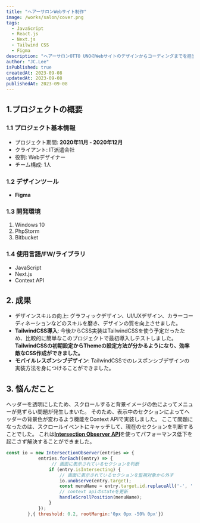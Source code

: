 ```yaml
---
title: "ヘアーサロンWebサイト制作"
image: /works/salon/cover.png
tags:
  - JavaScript
  - React.js
  - Next.js
  - Tailwind CSS
  - Figma
description: "ヘアーサロンOTTO UNOのWebサイトのデザインからコーディングまでを担当しました。"
author: "JC.Lee"
isPublished: true
createdAt: 2023-09-08
updatedAt: 2023-09-08
publishedAt: 2023-09-08
---
```


## 1.プロジェクトの概要
### 1.1 プロジェクト基本情報
- プロジェクト期間: **2020年11月 - 2020年12月**
- クライアント: IT派遣会社
- 役割: Webデザイナー
- チーム構成: 1人

### 1.2 デザインツール
- **Figma**

### 1.3 開発環境
1. Windows 10
2. PhpStorm
3. Bitbucket

### 1.4 使用言語/FW/ライブラリ
- JavaScript
- Next.js
- Context API

## 2. 成果
- デザインスキルの向上: グラフィックデザイン、UI/UXデザイン、カラーコーディネーションなどのスキルを磨き、デザインの質を向上させました。
- **TailwindCSS導入**: 今後からCSS実装はTailwindCSSを使う予定だったため、比較的に簡単なこのプロジェクトで最初導入しテストしました。**TailwindCSSの初期設定からThemeの設定方法が分かるようになり、効率敵なCSS作成ができました。**
- **モバイルレスポンシブデザイン**: TailwindCSSでのレスポンシブデザインの実装方法を身につけることができました。

## 3. 悩んだこと
ヘッダーを透明にしたため、スクロールすると背景イメージの色によってメニューが見ずらい問題が発生しまいた。
そのため、表示中のセクションによってヘッダーの背景色が変わるよう機能をContext APIで実装しました。
ここて問題になったのは、スクロールイベントにキャッチして、現在のセクションを判断することでした。
これは[**Intersection Observer API**](https://developer.mozilla.org/en-US/docs/Web/API/Intersection_Observer_API)を使ってパフォーマンス低下を起こさず解決することができました。

```js showLineNumbers
const io = new IntersectionObserver(entries => {
            entries.forEach((entry) => {
                 // 画面に表示されているセクションを判断
                if (entry.isIntersecting) {
                    // 画面に表示されているセクションを監視対象から外す
                    io.unobserve(entry.target); 
                    const menuName = entry.target.id.replaceAll('-', ' ');
                    // context apiのstateを更新
                    handleScrollPosition(menuName); 
                }
            });
        },{ threshold: 0.2, rootMargin:'0px 0px -50% 0px'})
```


